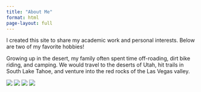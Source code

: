 ```yaml
---
title: "About Me"
format: html
page-layout: full
---
```


I created this site to share my academic work and personal interests. Below are two of my favorite hobbies!

Growing up in the desert, my family often spent time off-roading, dirt bike riding, and camping. We would travel to the deserts of Utah, hit trails in South Lake Tahoe, and venture into the red rocks of the Las Vegas valley. 

::: hobby-gallery
<img src="images/IMG_7873.jpg"/> <img src="images/IMG_1413.jpg"/> <img src="images/offroad1.jpg"/> <img src="images/offroad2.jpg"/>
:::
